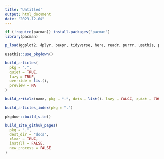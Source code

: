 ```yaml
---
title: "Untitled"
output: html_document
date: "2023-12-06"
---
```


```r
if (!require(pacman)) install.packages("pacman")
library(pacman)

p_load(ggplot2, dplyr, beepr, tidyverse, here, readr, purrr, usethis, pkgdown)

```

```r
usethis::use_pkgdown()
```


```r
build_articles(
  pkg = ".",
  quiet = TRUE,
  lazy = TRUE,
  override = list(),
  preview = NA
)

build_article(name, pkg = ".", data = list(), lazy = FALSE, quiet = TRUE)

build_articles_index(pkg = ".")
```


```r
pkgdown::build_site()
```

```r
build_site_github_pages(
  pkg = ".",
  dest_dir = "docs",
  clean = TRUE,
  install = FALSE,
  new_process = FALSE
)
```

